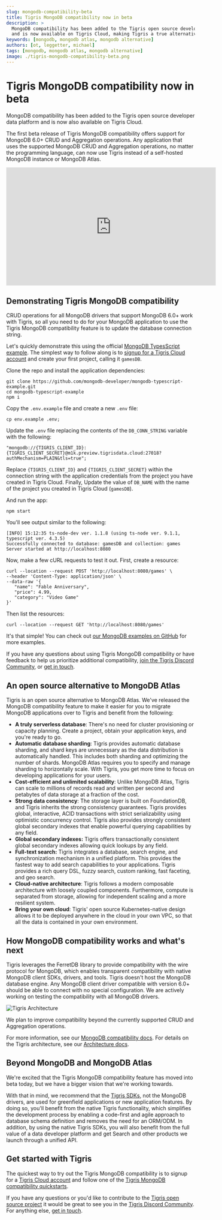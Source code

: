 ```yaml
---
slug: mongodb-compatibility-beta
title: Tigris MongoDB compatibility now in beta
description: >
  MongoDB compatibility has been added to the Tigris open source developer data platform 
  and is now available on Tigris Cloud, making Tigris a true alternative to MongoDB Atlas
keywords: [mongodb, mongodb atlas, mongodb alternative]
authors: [ot, leggetter, michael]
tags: [mongodb, mongodb atlas, mongodb alternative]
image: ./tigris-mongodb-compatibility-beta.png
---
```


# Tigris MongoDB compatibility now in beta

MongoDB compatibility has been added to the Tigris open source developer data platform
and is now also available on Tigris Cloud.

The first beta release of Tigris MongoDB compatibility offers support for MongoDB 6.0+
CRUD and Aggregation operations. Any application that uses the supported MongoDB CRUD
and Aggregation operations, no matter the programming language, can now use Tigris
instead of a self-hosted MongoDB instance or MongoDB Atlas.

<center>
  <iframe
    width="560"
    height="315"
    src="https://www.youtube.com/embed/A8WDwXD4nvE?controls=0"
    title="YouTube video player"
    frameborder="0"
    allow="accelerometer; autoplay; clipboard-write; encrypted-media; gyroscope; picture-in-picture; web-share"
    allowFullScreen
  ></iframe>
</center>

<!-- truncate -->

## Demonstrating Tigris MongoDB compatibility

CRUD operations for all MongoDB drivers that support MongoDB 6.0+ work with Tigris, so
all you need to do for your MongoDB application to use the Tigris MongoDB compatibility
feature is to update the database connection string.

Let's quickly demonstrate this using the official
[MongoDB TypesScript example](https://github.com/mongodb-developer/mongodb-typescript-example).
The simplest way to follow along is to
[signup for a Tigris Cloud account](https://console.preview.tigrisdata.cloud/signup) and create
your first project, calling it `gamesDB`.

Clone the repo and install the application dependencies:

```tsx
git clone https://github.com/mongodb-developer/mongodb-typescript-example.git
cd mongodb-typescript-example
npm i
```

Copy the `.env.example` file and create a new `.env` file:

```shell
cp env.example .env;
```

Update the `.env` file replacing the contents of the `DB_CONN_STRING` variable with the following:

```tsx
"mongodb://{TIGRIS_CLIENT_ID}:{TIGRIS_CLIENT_SECRET}@m1k.preview.tigrisdata.cloud:27018?authMechanism=PLAIN&tls=true";
```

Replace `{TIGRIS_CLIENT_ID}` and `{TIGRIS_CLIENT_SECRET}` within the connection string with the
application credentials from the project you have created in Tigris Cloud. Finally, Update the
value of `DB_NAME` with the name of the project you created in Tigris Cloud (`gamesDB`).

And run the app:

```shell
npm start
```

You'll see output similar to the following:

```shell
[INFO] 15:12:35 ts-node-dev ver. 1.1.8 (using ts-node ver. 9.1.1, typescript ver. 4.3.5)
Successfully connected to database: gamesDB and collection: games
Server started at http://localhost:8080
```

Now, make a few cURL requests to test it out. First, create a resource:

```shell
curl --location --request POST 'http://localhost:8080/games' \
--header 'Content-Type: application/json' \
--data-raw '{
   "name": "Fable Anniversary",
   "price": 4.99,
   "category": "Video Game"
}'
```

Then list the resources:

```shell
curl --location --request GET 'http://localhost:8080/games'
```

It's that simple! You can check out
[our MongoDB examples on GitHub](https://github.com/tigrisdata-community?q=mongodb-compatibility&type=all&language=&sort=)
for more examples.

If you have any questions about using Tigris MongoDB compatibility or have feedback to help
us prioritize additional compatibility,
[join the Tigris Discord Community](https://www.tigrisdata.com/discord/), or
[get in touch](https://www.tigrisdata.com/contact/).

## An open source alternative to MongoDB Atlas

Tigris is an open source alternative to MongoDB Atlas. We've released the MongoDB
compatibility feature to make it easier for you to migrate MongoDB applications over to
Tigris and benefit from the following:

- **A truly serverless database**: There's no need for cluster provisioning or
  capacity planning. Create a project, obtain your application keys, and you're
  ready to go.
- **Automatic database sharding**: Tigris provides automatic database sharding, and
  shard keys are unnecessary as the data distribution is automatically handled.
  This includes both sharding and optimizing the number of shards. MongoDB Atlas
  requires you to specify and manage sharding to horizontally scale. With Tigris,
  you get more time to focus on developing applications for your users.
- **Cost-efficient and unlimited scalability**: Unlike MongoDB Atlas, Tigris can
  scale to millions of records read and written per second and petabytes of data
  storage at a fraction of the cost.
- **Strong data consistency**: The storage layer is built on FoundationDB, and
  Tigris inherits the strong consistency guarantees. Tigris provides global,
  interactive, ACID transactions with strict serializability using optimistic
  concurrency control. Tigris also provides strongly consistent global secondary
  indexes that enable powerful querying capabilities by any field.
- **Global secondary indexes:** Tigris offers transactionally consistent global
  secondary indexes allowing quick lookups by any field.
- **Full-text search:** Tigris integrates a database, search engine, and
  synchronization mechanism in a unified platform. This provides the fastest way
  to add search capabilities to your applications. Tigris provides a rich query DSL,
  fuzzy search, custom ranking, fast faceting, and geo search.
- **Cloud-native architecture**: Tigris follows a modern composable architecture
  with loosely coupled components. Furthermore, compute is separated from
  storage, allowing for independent scaling and a more resilient system.
- **Bring your own cloud**: Tigris' open source Kubernetes-native design allows it
  to be deployed anywhere in the cloud in your own VPC, so that all the data is
  contained in your own environment.

## How MongoDB compatibility works and what's next

Tigris leverages the FerretDB library to provide compatibility with the wire protocol
for MongoDB, which enables transparent compatibility with native MongoDB client SDKs,
drivers, and tools. Tigris doesn't host the MongoDB database engine. Any
MongoDB client driver compatible with version 6.0+ should be able to connect
with no special configuration. We are actively working on testing the
compatibility with all MongoDB drivers.

![Tigris Architecture](https://www.tigrisdata.com/docs/assets/images/query-engine-0181798ba58e2e633e223f8a657106fb.jpeg)

We plan to improve compatibility beyond the currently supported CRUD and Aggregation
operations.

For more information, see our
[MongoDB compatibility docs](https://www.tigrisdata.com/docs/concepts/mongodb-compatibility/).
For details on the Tigris architecture, see our
[Architecture docs](https://www.tigrisdata.com/docs/concepts/architecture/).

## Beyond MongoDB and MongoDB Atlas

We're excited that the Tigris MongoDB compatibility feature has moved into beta today,
but we have a bigger vision that we're working towards.

With that in mind, we recommend that the
[Tigris SDKs](https://www.tigrisdata.com/docs/sdkstools/), not the MongoDB drivers,
are used for greenfield applications or new application features. By doing so, you'll
benefit from the native Tigris functionality, which simplifies the development process
by enabling a code-first and agile approach to database schema definition and removes
the need for an ORM/ODM. In addition, by using the native Tigris SDKs, you will also
benefit from the full value of a data developer platform and get Search and other
products we launch through a unified API.

## Get started with Tigris

The quickest way to try out the Tigris MongoDB compatibility is to signup for a
[Tigris Cloud account](https://console.preview.tigrisdata.cloud/signup) and follow one
of the [Tigris MongoDB compatibility quickstarts](https://www.tigrisdata.com/docs/quickstarts/mongodb-compatibility/).

If you have any questions or you'd like to contribute to the
[Tigris open source project](https://github.com/tigrisdata/tigris) it would be great to
see you in the [Tigris Discord Community](https://www.tigrisdata.com/discord/).
For anything else, [get in touch](https://www.tigrisdata.com/contact/).
